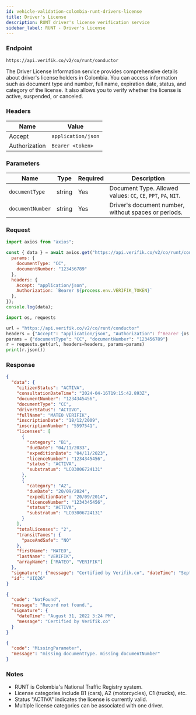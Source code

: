 ```yaml
---
id: vehicle-validation-colombia-runt-drivers-license
title: Driver's License
description: RUNT driver's license verification service
sidebar_label: RUNT - Driver's License
---
```



### Endpoint

```
https://api.verifik.co/v2/co/runt/conductor
```

The Driver License Information service provides comprehensive details about driver's license holders in Colombia. You can access information such as document type and number, full name, expiration date, status, and category of the license. It also allows you to verify whether the license is active, suspended, or canceled.

### Headers

| Name | Value |
| --- | --- |
| Accept | `application/json` |
| Authorization | `Bearer <token>` |

### Parameters

| Name | Type | Required | Description |
| --- | --- | --- | --- |
| `documentType` | string | Yes | Document Type. Allowed values: `CC`, `CE`, `PPT`, `PA`, `NIT`. |
| `documentNumber` | string | Yes | Driver's document number, without spaces or periods. |

### Request

<Tabs>
  <TabItem value="node" label="Node.js">

```javascript
import axios from "axios";

const { data } = await axios.get("https://api.verifik.co/v2/co/runt/conductor", {
  params: { 
    documentType: "CC", 
    documentNumber: "123456789" 
  },
  headers: { 
    Accept: "application/json", 
    Authorization: `Bearer ${process.env.VERIFIK_TOKEN}` 
  },
});
console.log(data);
```

  </TabItem>
  <TabItem value="python" label="Python">

```python
import os, requests

url = "https://api.verifik.co/v2/co/runt/conductor"
headers = {"Accept": "application/json", "Authorization": f"Bearer {os.getenv('VERIFIK_TOKEN')}"}
params = {"documentType": "CC", "documentNumber": "123456789"}
r = requests.get(url, headers=headers, params=params)
print(r.json())
```

  </TabItem>
</Tabs>

### Response

<Tabs>
  <TabItem value="200" label="200">

```json
{
  "data": {
    "citizenStatus": "ACTIVA",
    "consultationDateTime": "2024-04-16T19:15:42.893Z",
    "documentNumber": "1234345456",
    "documentType": "CC",
    "driverStatus": "ACTIVO",
    "fullName": "MATEO VERIFIK",
    "inscriptionDate": "18/12/2009",
    "inscriptionNumber": "5597541",
    "licenses": [
      {
        "category": "B1",
        "dueDate": "04/11/2033",
        "expeditionDate": "04/11/2023",
        "licenceNumber": "1234345456",
        "status": "ACTIVA",
        "substratum": "LC03006724131"
      },
      {
        "category": "A2",
        "dueDate": "20/09/2024",
        "expeditionDate": "20/09/2014",
        "licenceNumber": "1234345456",
        "status": "ACTIVA",
        "substratum": "LC03006724131"
      }
    ],
    "totalLicenses": "2",
    "transitTaxes": {
      "paceAndSafe": "NO"
    },
    "firstName": "MATEO",
    "lastName": "VERIFIK",
    "arrayName": ["MATEO", "VERIFIK"]
  },
  "signature": {"message": "Certified by Verifik.co", "dateTime": "September 16, 2024 4:50 PM"},
  "id": "UIQ26"
}
```

  </TabItem>
  <TabItem value="404" label="404">

```json
{
  "code": "NotFound",
  "message": "Record not found.",
  "signature": {
    "dateTime": "August 31, 2022 3:24 PM",
    "message": "Certified by Verifik.co"
  }
}
```

  </TabItem>
  <TabItem value="409" label="409">

```json
{
  "code": "MissingParameter",
  "message": "missing documentType. missing documentNumber"
}
```

  </TabItem>
</Tabs>

### Notes

- RUNT is Colombia's National Traffic Registry system.
- License categories include B1 (cars), A2 (motorcycles), C1 (trucks), etc.
- Status "ACTIVA" indicates the license is currently valid.
- Multiple license categories can be associated with one driver.